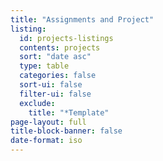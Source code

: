 ```yaml
---
title: "Assignments and Project"
listing:
  id: projects-listings
  contents: projects
  sort: "date asc"
  type: table
  categories: false
  sort-ui: false
  filter-ui: false
  exclude:
    title: "*Template"
page-layout: full
title-block-banner: false
date-format: iso
---
```


::: {#projects-listings}
:::
